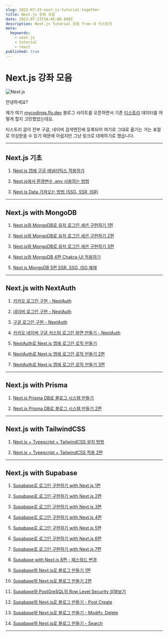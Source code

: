 ```yaml
---
slug: 2022-07-23-next-js-tutorial-together
title: Next.js 강좌 모음
date: 2022-07-23T10:45:00.048Z
description: Next.js Tutorial 모음 from 내 티스토리
meta:
  keywords:
    - next.js
    - tutorial
    - react
published: true
---
```


# Next.js 강좌 모음

![Next.js](https://blogger.googleusercontent.com/img/a/AVvXsEgSSZAE7sO_Xxeg4L1Da35M2iAgmEcnsyML8l8ps-9Lv-J5abeVMsyeUqTvD2U5bK9MX8c2ar9m9SWBbowPD3Kb7EE9m4qtQmp4v6lF7LR6PSNNtm-DjLGdjaebdIyRWlTVlQdnmIunoWJxASQltkr6B2-OnUpL978ybjbXTVI8RTTBHd0JzDywDX-h)

안녕하세요?

제가 여기 [mycodings.fly.dev](https://mycodings.fly.dev) 블로그 사이트를 오픈하면서 기존 [티스토리](https://cpro95.tistory.com) 데이터를 어떻게 할지 고민했었는데요.

티스토리 글이 전부 구글, 네이버 검색엔진에 등록되어 여기로 그대로 옮기는 거는 표절로 의심받을 수 있기 때문에 아쉽지만 그냥 링크로 대체하기로 했습니다.

---

## Next.js 기초

1. [Next.js 앱에 구글 애널리틱스 적용하기](https://cpro95.tistory.com/436)

2. [Next.js에서 환경변수 .env 사용하는 방법](https://cpro95.tistory.com/464)

3. [Next.js Data 가져오는 방법 (SSG, SSR, ISR)](https://cpro95.tistory.com/492)

---

## Next.js with MongoDB

1. [Next.js와 MongoDB로 유저 로그인 세션 구현하기 1편](https://cpro95.tistory.com/463)

2. [Next.js와 MongoDB로 유저 로그인 세션 구현하기 2편](https://cpro95.tistory.com/465)

3. [Next.js와 MongoDB로 유저 로그인 세션 구현하기 3편](https://cpro95.tistory.com/478)

4. [Next.js와 MongoDB 4편 Chakra-UI 적용하기](https://cpro95.tistory.com/493)

5. [Next.js MongoDB 5편 SSR, SSG, ISG 예제](https://cpro95.tistory.com/494)

---

## Next.js with NextAuth

1. [카카오 로그인 구현 - NextAuth](https://cpro95.tistory.com/516)

2. [네이버 로그인 구현 - NextAuth](https://cpro95.tistory.com/517)

3. [구글 로그인 구현 - NextAuth](https://cpro95.tistory.com/518)

4. [카카오 네이버 구글 커스텀 로그인 화면 만들기 - NextAuth](https://cpro95.tistory.com/521)

5. [NextAuth로 Next.js 앱에 로그인 로직 만들기](https://cpro95.tistory.com/611)

6. [NextAuth로 Next.js 앱에 로그인 로직 만들기 2편](https://cpro95.tistory.com/612)

7. [NextAuth로 Next.js 앱에 로그인 로직 만들기 3편](https://cpro95.tistory.com/613)

---

## Next.js with Prisma

1. [Next.js Prisma DB로 블로그 시스템 만들기](https://cpro95.tistory.com/528)

2. [Next.js Prisma DB로 블로그 시스템 만들기 2편](https://cpro95.tistory.com/529)

---

## Next.js with TailwindCSS

1. [Next.js + Typescript + TailwindCSS 설치 방법](https://cpro95.tistory.com/609)

2. [Next.js + Typescript + TailwindCSS 적용 2편](https://cpro95.tistory.com/610)

---

## Next.js with Supabase

1. [Supabase로 로그인 구현하기 with Next.js 1편](https://cpro95.tistory.com/617)

2. [Supabase로 로그인 구현하기 with Next.js 2편](https://cpro95.tistory.com/618)

3. [Supabase로 로그인 구현하기 with Next.js 3편](https://cpro95.tistory.com/619)

4. [Supabase로 로그인 구현하기 with Next.js 4편](https://cpro95.tistory.com/620)

5. [Supabase로 로그인 구현하기 with Next.js 5편](https://cpro95.tistory.com/621)

6. [Supabase로 로그인 구현하기 with Next.js 6편](https://cpro95.tistory.com/622)

7. [Supabase로 로그인 구현하기 with Next.js 7편](https://cpro95.tistory.com/623)

8. [Supabase with Next.js 8편 - 패스워드 변경](https://cpro95.tistory.com/634)

9. [Supabase와 Next.js로 블로그 만들기 1편](https://cpro95.tistory.com/657)

10. [Supabase와 Next.js로 블로그 만들기 2편](https://cpro95.tistory.com/658)

11. [Supabase와 PostGreSQL의 Row Level Security 살펴보기](https://cpro95.tistory.com/659)

12. [Supabase와 Next.js로 블로그 만들기 - Post Create](https://cpro95.tistory.com/660)

13. [Supabase와 Next.js로 블로그 만들기 - Modify, Delete](https://cpro95.tistory.com/661)

14. [Supabase와 Next.js로 블로그 만들기 - Search](https://cpro95.tistory.com/672)

---

